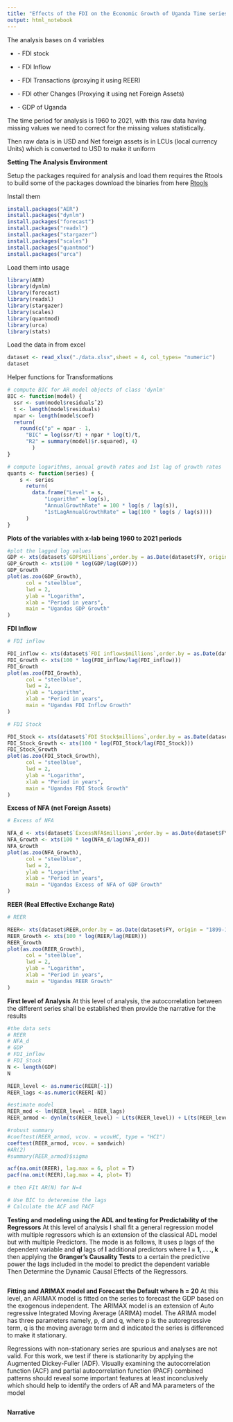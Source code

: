 ```yaml
---
title: "Effects of the FDI on the Economic Growth of Uganda Time series Evidence"
output: html_notebook
---
```


The analysis bases on 4 variables

-   \- FDI stock

-   \- FDI Inflow

-   \- FDI Transactions (proxying it using REER)

-   \- FDI other Changes (Proxying it using net Foreign Assets)

-   \- GDP of Uganda

The time period for analysis is 1960 to 2021, with this raw data having missing values we need to correct for the missing values statistically.

Then raw data is in USD and Net foreign assets is in LCUs (local currency Units) which is converted to USD to make it uniform

**Setting The Analysis Environment**

Setup the packages required for analysis and load them requires the Rtools to build some of the packages download the binaries from here [Rtools](https://cran.r-project.org/bin/windows/Rtools/rtools42/rtools.html)

Install them

```r
install.packages("AER")
install.packages("dynlm")
install.packages("forecast")
install.packages("readxl")
install.packages("stargazer")
install.packages("scales")
install.packages("quantmod")
install.packages("urca")

```

Load them into usage

```r
library(AER)
library(dynlm)
library(forecast)
library(readxl)
library(stargazer)
library(scales)
library(quantmod)
library(urca)
library(stats)

```

Load the data in from excel

```r
dataset <- read_xlsx("./data.xlsx",sheet = 4, col_types= "numeric")
dataset
```

Helper functions for Transformations

```r
# compute BIC for AR model objects of class 'dynlm'
BIC <- function(model) {
  ssr <- sum(model$residualsˆ2)
  t <- length(model$residuals)
  npar <- length(model$coef)
  return(
    round(c("p" = npar - 1,
      "BIC" = log(ssr/t) + npar * log(t)/t,
      "R2" = summary(model)$r.squared), 4)
        )
}

# compute logarithms, annual growth rates and 1st lag of growth rates
quants <- function(series) {
    s <- series
      return(
        data.frame("Level" = s,
            "Logarithm" = log(s),
            "AnnualGrowthRate" = 100 * log(s / lag(s)),
            "1stLagAnnualGrowthRate" = lag(100 * log(s / lag(s))))
      )
}


```

**Plots of the variables with x-lab being 1960 to 2021 periods**

```r
#plot the lagged log values
GDP <- xts(dataset$`GDP$Millions`,order.by = as.Date(dataset$FY, origin = "1899-12-30" ,tryFormats=c("%Y-%m-%d")))
GDP_Growth <- xts(100 * log(GDP/lag(GDP)))
GDP_Growth
plot(as.zoo(GDP_Growth),
      col = "steelblue",
      lwd = 2,
      ylab = "Logarithm",
      xlab = "Period in years",
      main = "Ugandas GDP Growth"
)
```

**FDI Inflow**

```r
# FDI inflow 

FDI_inflow <- xts(dataset$`FDI inflows$millions`,order.by = as.Date(dataset$FY, origin = "1899-12-30" ,tryFormats=c("%Y-%m-%d")))
FDI_Growth <- xts(100 * log(FDI_inflow/lag(FDI_inflow)))
FDI_Growth
plot(as.zoo(FDI_Growth),
      col = "steelblue",
      lwd = 2,
      ylab = "Logarithm",
      xlab = "Period in years",
      main = "Ugandas FDI Inflow Growth"
)
```

```r
# FDI Stock 

FDI_Stock <- xts(dataset$`FDI Stock$millions`,order.by = as.Date(dataset$FY, origin = "1899-12-30" ,tryFormats=c("%Y-%m-%d")))
FDI_Stock_Growth <- xts(100 * log(FDI_Stock/lag(FDI_Stock)))
FDI_Stock_Growth
plot(as.zoo(FDI_Stock_Growth),
      col = "steelblue",
      lwd = 2,
      ylab = "Logarithm",
      xlab = "Period in years",
      main = "Ugandas FDI Stock Growth"
)
```

**Excess of NFA (net Foreign Assets)**

```r
# Excess of NFA 

NFA_d <- xts(dataset$`ExcessNFA$millions`,order.by = as.Date(dataset$FY, origin = "1899-12-30" ,tryFormats=c("%Y-%m-%d")))
NFA_Growth <- xts(100 * log(NFA_d/lag(NFA_d)))
NFA_Growth
plot(as.zoo(NFA_Growth),
      col = "steelblue",
      lwd = 2,
      ylab = "Logarithm",
      xlab = "Period in years",
      main = "Ugandas Excess of NFA of GDP Growth"
)
```

**REER (Real Effective Exchange Rate)**

```r
# REER 

REER<- xts(dataset$REER,order.by = as.Date(dataset$FY, origin = "1899-12-30" ,tryFormats=c("%Y-%m-%d")))
REER_Growth <- xts(100 * log(REER/lag(REER)))
REER_Growth
plot(as.zoo(REER_Growth),
      col = "steelblue",
      lwd = 2,
      ylab = "Logarithm",
      xlab = "Period in years",
      main = "Ugandas REER Growth"
)
```

**First level of Analysis** At this level of analysis, the autocorrelation between the different series shall be established then provide the narrative for the results

```r
#the data sets
# REER
# NFA_d
# GDP
# FDI_inflow
# FDI_Stock
N <- length(GDP)
N

REER_level <- as.numeric(REER[-1])
REER_lags <-as.numeric(REER[-N])

#estimate model
REER_mod <- lm(REER_level ~ REER_lags)
REER_armod <- dynlm(ts(REER_level) ~ L(ts(REER_level)) + L(ts(REER_level), 2))

#robust summary
#coeftest(REER_armod, vcov. = vcovHC, type = "HC1")
coeftest(REER_armod, vcov. = sandwich)
#AR(2)
#summary(REER_armod)$sigma

acf(na.omit(REER), lag.max = 6, plot = T)
pacf(na.omit(REER),lag.max = 4, plot= T)

# then FIt AR(N) for N=4

# Use BIC to deteremine the lags
# Calculate the ACF and PACF 
```

**Testing and modeling using the ADL and testing for Predictability of the Regressors** At this level of analysis I shall fit a general regression model with multiple regressors which is an extension of the classical ADL model but with multiple Predictors. The mode is as follows, It uses p lags of the dependent variable and **ql** lags of **l** additional predictors where **l = 1, . . ., k** then applying the **Granger's Causality Tests** to a certain the predictive power the lags included in the model to predict the dependent variable Then Determine the Dynamic Causal Effects of the Regressors.

```r
```

**Fitting and ARIMAX model and Forecast the Default where h = 20** At this level, an ARIMAX model is fitted on the series to forecast the GDP based on the exogenous independent. The ARIMAX model is an extension of Auto regressive Integrated Moving Average (ARIMA) model. The ARIMA model has three parameters namely, p, d and q, where p is the autoregressive term, q is the moving average term and d indicated the series is differenced to make it stationary.

Regressions with non-stationary series are spurious and analyses are not valid. For this work, we test if there is stationarity by applying the Augmented Dickey-Fuller (ADF). Visually examining the autocorrelation function (ACF) and partial autocorrelation function (PACF) combined patterns should reveal some important features at least inconclusively which should help to identify the orders of AR and MA parameters of the model

```r
```

**Narrative**
